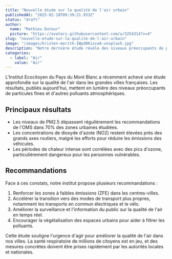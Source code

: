 ```yaml
---
title: "Nouvelle étude sur la qualité de l'air urbain"
publishedAt: "2025-02-18T09:39:21.933Z"
status: "draft"
author:
  name: "Mathieu Dutour"
  picture: "https://avatars.githubusercontent.com/u/3254314?v=4"
slug: "nouvelle-etude-sur-la-qualite-de-l-air-urbain"
image: "/images/kristen-morith-IWpd8KixceA-unsplash.jpg"
description: "Notre dernière étude révèle des niveaux préoccupants de particules fines dans les grandes villes françaises. Découvrez les résultats et nos recommandations."
categories:
  - label: "Air"
    value: "Air"
---
```


L'Institut Ecocitoyen du Pays du Mont Blanc a récemment achevé une étude approfondie sur la qualité de l'air dans les grandes villes françaises. Les résultats, publiés aujourd'hui, mettent en lumière des niveaux préoccupants de particules fines et d'autres polluants atmosphériques.

## **Principaux résultats**

- Les niveaux de PM2.5 dépassent régulièrement les recommandations de l'OMS dans 70% des zones urbaines étudiées.
- Les concentrations de dioxyde d'azote (NO2) restent élevées près des grands axes routiers, malgré les efforts pour réduire les émissions des véhicules.
- Les périodes de chaleur intense sont corrélées avec des pics d'ozone, particulièrement dangereux pour les personnes vulnérables.

## **Recommandations**

Face à ces constats, notre institut propose plusieurs recommandations :

1. Renforcer les zones à faibles émissions (ZFE) dans les centres-villes.
2. Accélérer la transition vers des modes de transport plus propres, notamment les transports en commun électriques et le vélo.
3. Améliorer la surveillance et l'information du public sur la qualité de l'air en temps réel.
4. Encourager la végétalisation des espaces urbains pour aider à filtrer les polluants.

Cette étude souligne l'urgence d'agir pour améliorer la qualité de l'air dans nos villes. La santé respiratoire de millions de citoyens est en jeu, et des mesures concrètes doivent être prises rapidement par les autorités locales et nationales.